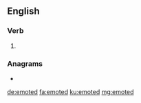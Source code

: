 ==English==

===Verb===
{{head|en|verb form}}

# {{en-past of|emote}}

===Anagrams===
* {{l|en|demote}}

[[de:emoted]]
[[fa:emoted]]
[[ku:emoted]]
[[mg:emoted]]